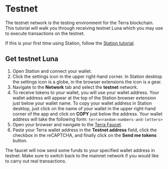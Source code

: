 # Testnet

The testnet network is the testing environment for the Terra blockchain. This tutorial will walk you through receiving testnet Luna which you may use to execute transactions on the testnet.

If this is your first time using Station, follow the [Station tutorial](Download/station-desktop.mdx).

## Get testnet Luna

1. Open Station and connect your wallet.
2. Click the settings icon in the upper right-hand corner. In Station desktop the settings icon is a globe, in the browser extensions the icon is a gear.
3. Navigate to the **Network** tab and select the **testnet** network.
4. To receive tokens to your wallet, you will use your wallet address. Your wallet address will appear at the top of the Station browser extension just below your wallet name. To copy your wallet address in Station desktop, just click on the name of your wallet in the upper right-hand corner of the app and click on **COPY** just below the address. Your wallet address will take the following form: `terra<random-numbers-and-letters>`
5. Open your browser and navigate to the [Terra Faucet](https://faucet.terra.money).
6. Paste your Terra wallet address in the **Testnet address** field, click the checkbox in the reCAPTCHA, and finally click on the **Send me tokens** button.

The faucet will now send some funds to your specified wallet address in testnet. Make sure to switch back to the mainnet network if you would like to carry out real transactions.
